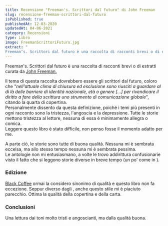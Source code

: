 ```yaml
---
title: Recensione "Freeman's. Scrittori dal futuro" di John Freeman
slug: recensione-freeman-scrittori-dal-futuro
isPublished: true
publishedAt: 12-03-2020
updatedAt: 04-06-2021
category: Recensioni
type: Libro
image: FreemanScrittoriFuturo.jpg
extract: "
Freeman’s. Scrittori dal futuro è una raccolta di racconti brevi o di estratti curata da John Freeman. Il tema di questa raccolta dovrebbero essere gli scrittori dal futuro, coloro che “nell’attuale clima di chiusura ed esclusione sono riusciti a guardare al di là delle barriere di identità nazionale, età o genere […] per rivendicare il diritto a fare della scrittura uno strumento di comunicazione globale”, citando la quarta di copertina."
---
```


<Book slug="freemans-scrittori-dal-futuro" />

Freeman's. Scrittori dal futuro è una raccolta di racconti brevi o di estratti curata da [John Freeman.](https://en.wikipedia.org/wiki/John_Freeman_(author))

Il tema di questa raccolta dovrebbero essere gli scrittori dal futuro, coloro che "_nell'attuale clima di chiusura ed esclusione sono riusciti a guardare al di là delle barriere di identità nazionale, età o genere [...] per rivendicare il diritto a fare della scrittura uno strumento di comunicazione globale_", citando la quarta di copertina.  
Personalmente dissento da questa definizione, poiché i temi più presenti in ogni racconto sono la tristezza, l'angoscia e la depressione. Tutte le storie mettono tristezza al lettore, nessuna di essa è minimamente allegra o comica.  
Leggere questo libro è stato difficile, non penso fosse il momento adatto per me.

A parte ciò, le storie sono tutte di buona qualità. Nessuna mi è sembrata eccelsa, ma allo stesso tempo nessuna mi è sembrata pessima.  
Le antologie non mi entusiasmano, a volte le trovo addirittura confusionarie visto il fatto che si leggono storie diverse in breve tempo (un po' come in <InternalLink slug="recensione-hyperion-dan-simmons" text="Hyperion" />).

### Edizione

[Black Coffee](https://www.edizioniblackcoffee.it/) ormai la considero sinonimo di qualità e questo libro non fa eccezione. Seppur diverso dagli <InternalLink slug="recensione-rockaway-beach-jill-eisenstadt" text="altri libri della casa editrice" />, anche questo stile mi è piaciuto parecchio. Ottima la qualità della copertina e della carta.

### Conclusioni

Una lettura dai toni molto tristi e angoscianti, ma dalla qualità buona.